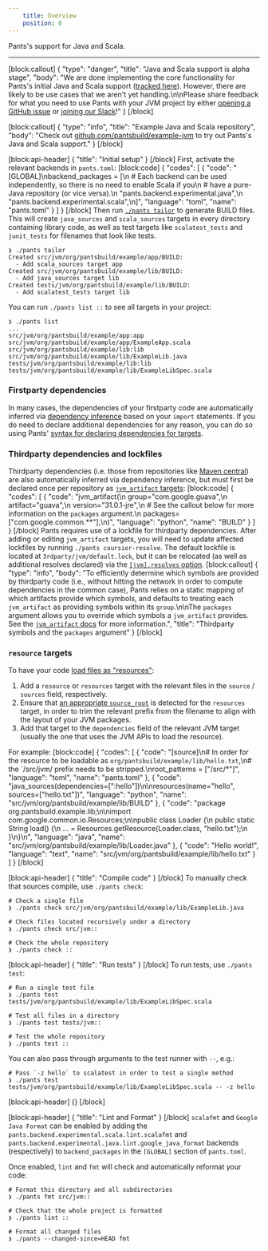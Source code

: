 ```yaml
---
    title: Overview
    position: 0
---
```


Pants's support for Java and Scala.

---

[block:callout]
{
"type": "danger",
"title": "Java and Scala support is alpha stage",
"body": "We are done implementing the core functionality for Pants's initial Java and Scala support ([tracked here](https://github.com/pantsbuild/pants/projects/22)). However, there are likely to be use cases that we aren't yet handling.\n\nPlease share feedback for what you need to use Pants with your JVM project by either [opening a GitHub issue](https://github.com/pantsbuild/pants/issues/new/choose) or [joining our Slack](/community/members)!"
}
[/block]

[block:callout]
{
"type": "info",
"title": "Example Java and Scala repository",
"body": "Check out [github.com/pantsbuild/example-jvm](https://github.com/pantsbuild/example-jvm) to try out Pants's Java and Scala support."
}
[/block]

[block:api-header]
{
"title": "Initial setup"
}
[/block]
First, activate the relevant backends in `pants.toml`:
[block:code]
{
"codes": [
{
"code": "[GLOBAL]\nbackend_packages = [\n # Each backend can be used independently, so there is no need to enable Scala if you\n # have a pure-Java repository (or vice versa).\n \"pants.backend.experimental.java\",\n \"pants.backend.experimental.scala\",\n]",
"language": "toml",
"name": "pants.toml"
}
]
}
[/block]
Then run [`./pants tailor`](../getting-started/getting-started/create-initial-build-files.mdx) to generate BUILD files. This will create `java_sources` and `scala_sources` targets in every directory containing library code, as well as test targets like `scalatest_tests` and `junit_tests` for filenames that look like tests.

```
❯ ./pants tailor
Created src/jvm/org/pantsbuild/example/app/BUILD:
  - Add scala_sources target app
Created src/jvm/org/pantsbuild/example/lib/BUILD:
  - Add java_sources target lib
Created tests/jvm/org/pantsbuild/example/lib/BUILD:
  - Add scalatest_tests target lib
```

You can run `./pants list ::` to see all targets in your project:

```
❯ ./pants list
...
src/jvm/org/pantsbuild/example/app:app
src/jvm/org/pantsbuild/example/app/ExampleApp.scala
src/jvm/org/pantsbuild/example/lib:lib
src/jvm/org/pantsbuild/example/lib/ExampleLib.java
tests/jvm/org/pantsbuild/example/lib:lib
tests/jvm/org/pantsbuild/example/lib/ExampleLibSpec.scala
```

### Firstparty dependencies

In many cases, the dependencies of your firstparty code are automatically inferred via [dependency inference](https://blog.pantsbuild.org/automatically-unlocking-concurrent-builds-and-fine-grained-caching-on-the-jvm-with-dependency-inference/) based on your `import` statements. If you do need to declare additional dependencies for any reason, you can do so using Pants' [syntax for declaring dependencies for targets](../using-pants/key-concepts/targets-and-build-files.mdx).

### Thirdparty dependencies and lockfiles

Thirdparty dependencies (i.e. those from repositories like [Maven central](https://search.maven.org/)) are also automatically inferred via dependency inference, but must first be declared once per repository as [`jvm_artifact` targets](../../reference/targets/jvm_artifact.mdx):
[block:code]
{
"codes": [
{
"code": "jvm_artifact(\n group=\"com.google.guava\",\n artifact=\"guava\",\n version=\"31.0.1-jre\",\n # See the callout below for more information on the `packages` argument.\n packages=[\"com.google.common.**\"],\n)",
"language": "python",
"name": "BUILD"
}
]
}
[/block]
Pants requires use of a lockfile for thirdparty dependencies. After adding or editing `jvm_artifact` targets, you will need to update affected lockfiles by running `./pants coursier-resolve`. The default lockfile is located at `3rdparty/jvm/default.lock`, but it can be relocated (as well as additional resolves declared) via the [`[jvm].resolves` option](../../reference/subsystems/jvm.mdx#section-resolves).
[block:callout]
{
"type": "info",
"body": "To efficiently determine which symbols are provided by thirdparty code (i.e., without hitting the network in order to compute dependencies in the common case), Pants relies on a static mapping of which artifacts provide which symbols, and defaults to treating each `jvm_artifact` as providing symbols within its `group`.\n\nThe `packages` argument allows you to override which symbols a `jvm_artifact` provides. See the [`jvm_artifact` docs](../../reference/targets/jvm_artifact.mdx#codepackagescode) for more information.",
"title": "Thirdparty symbols and the `packages` argument"
}
[/block]

### `resource` targets

To have your code [load files as "resources"](https://docs.oracle.com/javase/8/docs/technotes/guides/lang/resources.html):

1. Add a `resource` or `resources` target with the relevant files in the `source` / `sources` field, respectively.
2. Ensure that [an appropriate `source_root`](../using-pants/key-concepts/source-roots.mdx) is detected for the `resources` target, in order to trim the relevant prefix from the filename to align with the layout of your JVM packages.
3. Add that target to the `dependencies` field of the relevant JVM target (usually the one that uses the JVM APIs to load the resource).

For example:
[block:code]
{
"codes": [
{
"code": "[source]\n# In order for the resource to be loadable as `org/pantsbuild/example/lib/hello.txt`,\n# the `/src/jvm/ prefix needs to be stripped.\nroot_patterns = [\"/src/*\"]",
"language": "toml",
"name": "pants.toml"
},
{
"code": "java_sources(dependencies=[\":hello\"])\n\nresources(name=\"hello\", sources=[\"hello.txt\"])",
"language": "python",
"name": "src/jvm/org/pantsbuild/example/lib/BUILD"
},
{
"code": "package org.pantsbuild.example.lib;\n\nimport com.google.common.io.Resources;\n\npublic class Loader {\n public static String load() {\n ... = Resources.getResource(Loader.class, \"hello.txt\");\n }\n}\n",
"language": "java",
"name": "src/jvm/org/pantsbuild/example/lib/Loader.java"
},
{
"code": "Hello world!",
"language": "text",
"name": "src/jvm/org/pantsbuild/example/lib/hello.txt"
}
]
}
[/block]

[block:api-header]
{
"title": "Compile code"
}
[/block]
To manually check that sources compile, use `./pants check`:

```
# Check a single file
❯ ./pants check src/jvm/org/pantsbuild/example/lib/ExampleLib.java

# Check files located recursively under a directory
❯ ./pants check src/jvm::

# Check the whole repository
❯ ./pants check ::
```

[block:api-header]
{
"title": "Run tests"
}
[/block]
To run tests, use `./pants test`:

```
# Run a single test file
❯ ./pants test tests/jvm/org/pantsbuild/example/lib/ExampleLibSpec.scala

# Test all files in a directory
❯ ./pants test tests/jvm::

# Test the whole repository
❯ ./pants test ::
```

You can also pass through arguments to the test runner with `--`, e.g.:

```
# Pass `-z hello` to scalatest in order to test a single method
❯ ./pants test tests/jvm/org/pantsbuild/example/lib/ExampleLibSpec.scala -- -z hello
```

[block:api-header]
{}
[/block]

[block:api-header]
{
"title": "Lint and Format"
}
[/block]
`scalafmt` and `Google Java Format` can be enabled by adding the `pants.backend.experimental.scala.lint.scalafmt` and `pants.backend.experimental.java.lint.google_java_format` backends (respectively) to `backend_packages` in the `[GLOBAL]` section of `pants.toml`.

Once enabled, `lint` and `fmt` will check and automatically reformat your code:

```
# Format this directory and all subdirectories
❯ ./pants fmt src/jvm::

# Check that the whole project is formatted
❯ ./pants lint ::

# Format all changed files
❯ ./pants --changed-since=HEAD fmt
```
